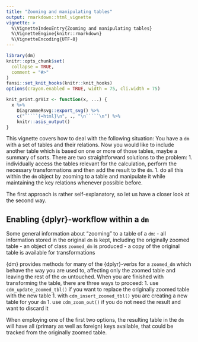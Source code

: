 ```yaml
---
title: "Zooming and manipulating tables"
output: rmarkdown::html_vignette
vignette: >
  %\VignetteIndexEntry{Zooming and manipulating tables}
  %\VignetteEngine{knitr::rmarkdown}
  %\VignetteEncoding{UTF-8}
---
```


```r
library(dm)
knitr::opts_chunk$set(
  collapse = TRUE,
  comment = "#>"
)
fansi::set_knit_hooks(knitr::knit_hooks)
options(crayon.enabled = TRUE, width = 75, cli.width = 75)

knit_print.grViz <- function(x, ...) {
  x %>% 
    DiagrammeRsvg::export_svg() %>% 
    c("`````{=html}\n", ., "\n`````\n") %>% 
    knitr::asis_output()
}
```

This vignette covers how to deal with the following situation: You have a `dm` with a set of tables and their relations.
Now you would like to include another table which is based on one or more of those tables, maybe a summary of sorts.
There are two straightforward solutions to the problem:
1. individually access the tables relevant for the calculation, perform the necessary transformations and then add the result to the `dm`.
1. do all this within the `dm` object by zooming to a table and manipulate it while maintaining the key relations whenever possible before.

The first approach is rather self-explanatory, so let us have a closer look at the second way.

## Enabling {dplyr}-workflow within a `dm`

Some general information about "zooming" to a table of a `dm`:
- all information stored in the original `dm` is kept, including the originally zoomed table
- an object of class `zoomed_dm` is produced
- a copy of the original table is available for transformations

{dm} provides methods for many of the {dplyr}-verbs for a `zoomed_dm` which behave the way you are used to, affecting only the zoomed table and leaving the rest of the `dm` untouched.
When you are finished with transforming the table, there are three ways to proceed:
1. use `cdm_update_zoomed_tbl()` if you want to replace the originally zoomed table with the new table
1. with `cdm_insert_zoomed_tbl()` you are creating a new table for your `dm`
1. use `cdm_zoom_out()` if you do not need the result and want to discard it

When employing one of the first two options, the resulting table in the `dm` will have all (primary as well as foreign) keys available, that could be tracked from the originally zoomed table.
